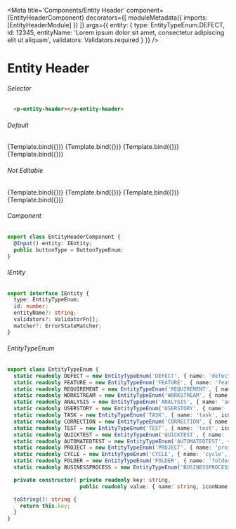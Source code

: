 
<Meta title='Components/Entity Header'
  component={EntityHeaderComponent}
  decorators={[
    moduleMetadata({
      imports: [EntityHeaderModule]
    })
  ]}
  args={{
    entity: {
      type: EntityTypeEnum.DEFECT,
      id: 12345,
      entityName: 'Lorem ipsum dolor sit amet, consectetur adipiscing elit ut aliquam',
      validators: Validators.required
    }
  }}
/>


# Entity Header

###### Selector

```html
  <p-entity-header></p-entity-header>
```

###### Default
<Canvas>
  <Story name="DEFECT"
    args={{
    }}>
    {Template.bind({})}
  </Story>
  <Story name="FEATURE"
    args={{
      entity: {
        type: EntityTypeEnum.FEATURE,
        id: 12345,
        entityName: 'Lorem ipsum dolor sit amet, consectetur adipiscing elit ut aliquam',
        validators: Validators.required
      }
    }}>
    {Template.bind({})}
  </Story>
  <Story name="USERSTORY"
    args={{
      entity: {
        type: EntityTypeEnum.USERSTORY,
        id: 12345,
        entityName: 'Lorem ipsum dolor sit amet, consectetur adipiscing elit ut aliquam',
        validators: Validators.required
      }
    }}>
    {Template.bind({})}
  </Story>
  <Story name="TASK"
    args={{
      entity: {
        type: EntityTypeEnum.TASK,
        id: 12345,
        entityName: 'Lorem ipsum dolor sit amet, consectetur adipiscing elit ut aliquam',
        validators: Validators.required
      }
    }}>
    {Template.bind({})}
  </Story>
</Canvas>

###### Not Editable
<Canvas>
  <Story name="Project"
    args={{
      entity: {
        type: EntityTypeEnum.PROJECT,
        id: 12345,
        entityName: 'Lorem ipsum dolor sit amet, consectetur adipiscing elit ut aliquam',
        validators: Validators.required
      }
    }}>
    {Template.bind({})}
  </Story>
  <Story name="Cycle"
    args={{
      entity: {
        type: EntityTypeEnum.CYCLE,
        id: 12345,
        entityName: 'Lorem ipsum dolor sit amet, consectetur adipiscing elit ut aliquam',
        validators: Validators.required
      }
    }}>
    {Template.bind({})}
  </Story>
  <Story name="Folder"
    args={{
      entity: {
        type: EntityTypeEnum.FOLDER,
        id: 12345,
        entityName: 'Lorem ipsum dolor sit amet, consectetur adipiscing elit ut aliquam',
        validators: Validators.required
      }
    }}>
    {Template.bind({})}
  </Story>
  <Story name="Business Process"
    args={{
      entity: {
        type: EntityTypeEnum.BUSINESSPROCESS,
        id: 12345,
        entityName: 'Lorem ipsum dolor sit amet, consectetur adipiscing elit ut aliquam',
        validators: Validators.required
      }
    }}>
    {Template.bind({})}
  </Story>
</Canvas>


###### Component
```ts
export class EntityHeaderComponent {
  @Input() entity: IEntity;
  public buttonType = ButtonTypeEnum;
}
```
###### IEntity
```ts
export interface IEntity {
  type: EntityTypeEnum;
  id: number;
  entityName?: string;
  validators?: ValidatorFn[];
  matcher?: ErrorStateMatcher;
}
```
###### EntityTypeEnum
```ts
export class EntityTypeEnum {
  static readonly DEFECT = new EntityTypeEnum('DEFECT', { name: 'defect', iconName: 'chrome', editable: true } );
  static readonly FEATURE = new EntityTypeEnum('FEATURE', { name: 'feature', iconName: 'compass', editable: true } );
  static readonly REQUIREMENT = new EntityTypeEnum('REQUIREMENT', { name: 'requirement', iconName: 'clipboard', editable: true } );
  static readonly WORKSTREAM = new EntityTypeEnum('WORKSTREAM', { name: 'workstream', iconName: 'clock', editable: true } );
  static readonly ANALYSIS = new EntityTypeEnum('ANALYSIS', { name: 'analysis', iconName: 'cloud-drizzle', editable: true } );
  static readonly USERSTORY = new EntityTypeEnum('USERSTORY', { name: 'user story', iconName: 'cloud-off', editable: true } );
  static readonly TASK = new EntityTypeEnum('TASK', { name: 'task', iconName: 'cloud-lightning', editable: true } );
  static readonly CORRECTION = new EntityTypeEnum('CORRECTION', { name: 'correction', iconName: 'cloud-rain', editable: true } );
  static readonly TEST = new EntityTypeEnum('TEST', { name: 'test', iconName: 'cloud-snow', editable: true } );
  static readonly QUICKTEST = new EntityTypeEnum('QUICKTEST', { name: 'quick test', iconName: 'coffee', editable: true } );
  static readonly AUTOMATEDTEST = new EntityTypeEnum('AUTOMATEDTEST', { name: 'automated test', iconName: 'command', editable: true } );
  static readonly PROJECT = new EntityTypeEnum('PROJECT', { name: 'project', iconName: 'copy', editable: false } );
  static readonly CYCLE = new EntityTypeEnum('CYCLE', { name: 'cycle', iconName: 'cpu', editable: false } );
  static readonly FOLDER = new EntityTypeEnum('FOLDER', { name: 'folder', iconName: 'credit-card', editable: false } );
  static readonly BUSINESSPROCESS = new EntityTypeEnum('BUSINESSPROCESS', { name: 'business process', iconName: 'crosshair', editable: false } );

  private constructor( private readonly key: string,
                       public readonly value: { name: string, iconName: string, editable: boolean } ) {}

  toString(): string {
    return this.key;
  }
}
```


